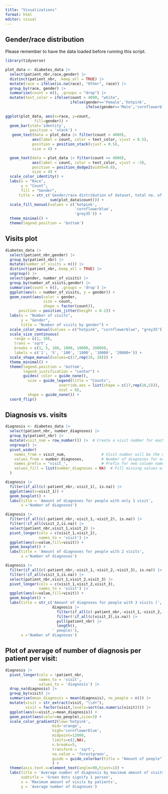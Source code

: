 ```yaml
---
title: "Visualizations"
format: html
editor: visual
---
```


## Gender/race distribution

Please remember to have the data loaded before running this script.

```r

library(tidyverse)

```

```r

plot_data <- diabetes_data |>
  select(patient_nbr,race,gender) |>
  distinct(patient_nbr, .keep_all = TRUE) |>
  mutate(race = ifelse(is.na(race), "Other", race)) |>
  group_by(race, gender) |>
  summarise(count = n(), .groups = "drop") |>
  mutate(text_color = ifelse(count > 4000, "white", 
                             ifelse(gender=='Female','hotpink',
                                    ifelse(gender=='Male','cornflowerblue','grey35'))))
  
ggplot(plot_data, aes(x=race, y=count,
             fill=gender)) +
  geom_bar(stat='identity',
           position = 'stack') +
   geom_text(data = plot_data |> filter(count > 4000), 
            aes(label = count, color = text_color, vjust = 0.5),
            position = position_stack(vjust = 0.5),  
            size = 4) +

  geom_text(data = plot_data |> filter(count <= 4000), 
            aes(label = count, color = text_color, vjust = -3),
            position = position_dodge2(width=0.8),  
            size = 4) +
  scale_color_identity() +
  labs(x = "Race", 
       y = "Count", 
       fill = "Gender",
      title = str_c('Gender/race distribution of dataset, total no. of patients: ',
                    sum(plot_data$count))) +
  scale_fill_manual(values = c('hotpink',
                               'cornflowerblue',
                               'grey35')) +
  theme_minimal() +
  theme(legend.position = 'bottom')
```

## Visits plot

```r
diabetes_data |>
  select(patient_nbr,gender) |>
  group_by(patient_nbr) |>
  mutate(number_of_visits = n()) |>
  distinct(patient_nbr,.keep_all = TRUE) |>
  ungroup() |>
  select(gender, number_of_visits) |>
  group_by(number_of_visits,gender) |>
  summarise(count = n(), .groups = 'drop') |>
  ggplot(aes(x = number_of_visits, y = gender)) + 
  geom_count(aes(color = gender, 
                 size = count,  
                 shape = factor(count)),
      position = position_jitter(height = 0.2)) +
  labs(x = "Number of visits",
       y = "Gender",
       title = "Number of visits by gender") +
  scale_color_manual(values = c("hotpink", "cornflowerblue", "grey35")) +
  scale_size_continuous(
    range = c(2, 10), 
    trans = 'sqrt',  
    breaks = c(1, 5, 100, 1000, 10000, 20000),
    labels = c('1', '5', '100', '1000', '10000', '20000+')) +
  scale_shape_manual(values=c(17,rep(16, 28))) +  
  theme_minimal() +
  theme(legend.position = 'bottom',
        legend.justification = "center") +
        guides( color = guide_none(),
          size = guide_legend(title = "Counts", 
                        override.aes = list(shape = c(17,rep(16,5))),
                        ncol = 6),  
          shape = guide_none()) +
  coord_flip()
```

## Diagnosis vs. visits

```r

diagnosis <- diabetes_data |>
  select(patient_nbr, number_diagnoses) |>
  group_by(patient_nbr) |>
  mutate(visit_num = row_number()) |>  # Create a visit number for each patient
  ungroup() |>
  pivot_wider(
    names_from = visit_num,                # Visit number will be the new column names
    values_from = number_diagnoses,        # Number of diagnoses for each visit
    names_prefix = "visit_",               # Prefix for new column names (e.g., visit_1, visit_2)
    values_fill = list(number_diagnoses = NA)  # Fill missing values with NA
  )
```

```r
diagnosis |>
  filter(if_all(c(-patient_nbr,-visit_1), is.na)) |>
  ggplot(aes(x=visit_1)) +
  geom_boxplot() +
  labs(title = 'Amount of diagnoses for people with only 1 visit',
       x ='Number of diagnoses') 
```

```r
diagnosis |>
  filter(if_all(c(-patient_nbr,-visit_1,-visit_2), is.na)) |>
  filter(!if_all(visit_2,is.na)) |>
  select(patient_nbr,visit_1,visit_2) |>
  pivot_longer(cols = c(visit_1,visit_2),
               names_to = 'visit') |>
  ggplot(aes(x=value,fill=visit)) +
  geom_boxplot() +
  labs(title = 'Amount of diagnoses for people with 2 visits',
       x ='Number of diagnoses') 
```

```r
diagnosis |>
  filter(if_all(c(-patient_nbr,-visit_1,-visit_2,-visit_3), is.na)) |>
  filter(!if_all(visit_3,is.na)) |>
  select(patient_nbr,visit_1,visit_2,visit_3) |>
  pivot_longer(cols = c(visit_1,visit_2,visit_3),
               names_to = 'visit') |>
  ggplot(aes(x=value,fill=visit)) +
  geom_boxplot() +
  labs(title = str_c('Amount of diagnoses for people with 3 visits (',
                     diagnosis |>
                       filter(if_all(c(-patient_nbr,-visit_1,-visit_2,-visit_3), is.na)) |>
                       filter(!if_all(c(visit_3),is.na)) |>
                       pull(patient_nbr) |>
                       length(),
                     ' people)'),
       x ='Number of diagnoses') 
```

## Plot of average of number of diagnosis per patient per visit:

```r
diagnosis |>
  pivot_longer(cols = !patient_nbr,
               names_to = 'visit',
               values_to = 'diagnosis') |>
  drop_na(diagnosis) |>
  group_by(visit) |>
  summarise(mean_diagnosis = mean(diagnosis), no_people = n()) |>
  mutate(visit = str_extract(visit, "\\d+"),
         visit = factor(visit,levels=sort(as.numeric(visit)))) |>
  ggplot(aes(x=visit,y=mean_diagnosis)) +
  geom_point(aes(color=no_people),size=3) +
  scale_color_gradient2(low='hotpink',
                     mid='orange',
                     high='cornflowerblue',
                     midpoint=12000,
                     limits=c(2,NA),
                     n.breaks=5,
                     transform = 'sqrt',
                     na.value = 'forestgreen',
                     guide = guide_colorbar(title = "Amount of people")
                     ) +
  theme(axis.text.x=element_text(angle=90,hjust=1)) + 
  labs(title = 'Average number of diagnosis by maximum amount of visits by patient',
       subtitle = 'Green dots signify 1 person',
       x = 'Maximum amount of visits by patients',
       y = 'Average number of diagnoses') 
    
```
